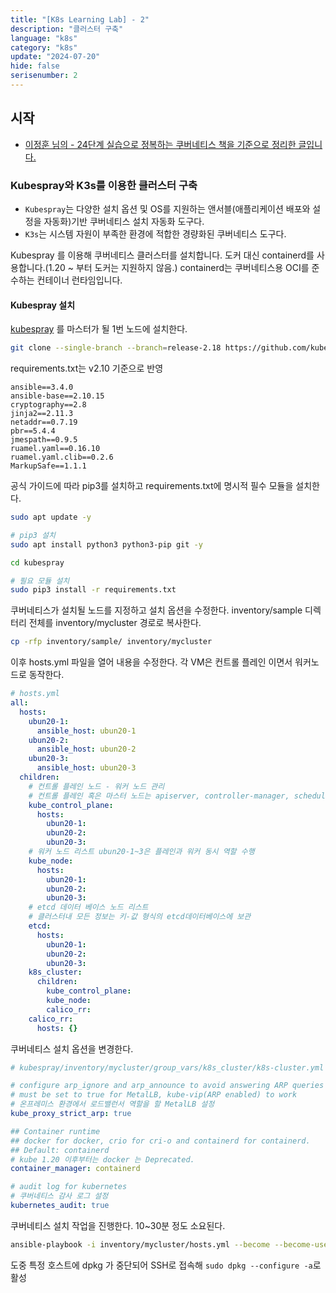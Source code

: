 ```yaml
---
title: "[K8s Learning Lab] - 2"
description: "클러스터 구축"
language: "k8s"
category: "k8s"
update: "2024-07-20"
hide: false
serisenumber: 2
---
```


## 시작

- [이정훈 님의 - 24단계 실습으로 정복하는 쿠버네티스 책을 기준으로 정리한 글입니다.](https://m.yes24.com/Goods/Detail/115187666)

### Kubespray와 K3s를 이용한 클러스터 구축

- `Kubespray`는 다양한 설치 옵션 및 OS를 지원하는 앤서블(애플리케이션 배포와 설정을 자동화)기반 쿠버네티스 설치 자동화 도구다.
- `K3s`는 시스템 자원이 부족한 환경에 적합한 경량화된 쿠버네티스 도구다.

Kubespray 를 이용해 쿠버네티스 클러스터를 설치합니다. 도커 대신 containerd를 사용합니다.(1.20 ~ 부터 도커는 지원하지 않음.) containerd는 쿠버네티스용 OCI를 준수하는 컨테이너 런타임입니다.

#### Kubespray 설치

[kubespray](https://github.com/kubernetes-sigs/kubespray) 를 마스터가 될 1번 노드에 설치한다.

```bash
git clone --single-branch --branch=release-2.18 https://github.com/kubernetes-sigs/kubespray.git
```

requirements.txt는 v2.10 기준으로 반영
```text
ansible==3.4.0
ansible-base==2.10.15
cryptography==2.8
jinja2==2.11.3
netaddr==0.7.19
pbr==5.4.4
jmespath==0.9.5
ruamel.yaml==0.16.10
ruamel.yaml.clib==0.2.6
MarkupSafe==1.1.1
```

공식 가이드에 따라 pip3를 설치하고 requirements.txt에 명시적 필수 모듈을 설치한다.

```bash
sudo apt update -y

# pip3 설치
sudo apt install python3 python3-pip git -y

cd kubespray

# 필요 모듈 설치
sudo pip3 install -r requirements.txt
```

쿠버네티스가 설치될 노드를 지정하고 설치 옵션을 수정한다. inventory/sample 디렉터리 전체를 inventory/mycluster 경로로 복사한다.

```bash
cp -rfp inventory/sample/ inventory/mycluster
```

이후 hosts.yml 파일을 열어 내용을 수정한다. 각 VM은 컨트롤 플레인 이면서 워커노드로 동작한다.

```yaml
# hosts.yml
all:
  hosts:
    ubun20-1:
      ansible_host: ubun20-1
    ubun20-2:
      ansible_host: ubun20-2
    ubun20-3:
      ansible_host: ubun20-3
  children:
    # 컨트롤 플레인 노드 - 워커 노드 관리
    # 컨트롤 플레인 혹은 마스터 노드는 apiserver, controller-manager, scheduler, etcd 등이 실행
    kube_control_plane:
      hosts:
        ubun20-1:
        ubun20-2:
        ubun20-3:
    # 워커 노드 리스트 ubun20-1~3은 플레인과 워커 동시 역할 수행
    kube_node:
      hosts:
        ubun20-1:
        ubun20-2:
        ubun20-3:
    # etcd 데이터 베이스 노드 리스트
    # 클러스터내 모든 정보는 키-값 형식의 etcd데이터베이스에 보관
    etcd:
      hosts:
        ubun20-1:
        ubun20-2:
        ubun20-3:
    k8s_cluster:
      children:
        kube_control_plane:
        kube_node:
        calico_rr:
    calico_rr:
      hosts: {}
```

쿠버네티스 설치 옵션을 변경한다.

```yaml
# kubespray/inventory/mycluster/group_vars/k8s_cluster/k8s-cluster.yml

# configure arp_ignore and arp_announce to avoid answering ARP queries from kube-ipvs0 interface
# must be set to true for MetalLB, kube-vip(ARP enabled) to work
# 온프레미스 환경에서 로드밸런서 역할을 할 MetalLB 설정
kube_proxy_strict_arp: true

## Container runtime
## docker for docker, crio for cri-o and containerd for containerd.
## Default: containerd
# kube 1.20 이후부터는 docker 는 Deprecated.
container_manager: containerd

# audit log for kubernetes
# 쿠버네티스 감사 로그 설정
kubernetes_audit: true
```

쿠버네티스 설치 작업을 진행한다. 10~30분 정도 소요된다.

```bash
ansible-playbook -i inventory/mycluster/hosts.yml --become --become-user=root -v cluster.yml
```

도중 특정 호스트에 dpkg 가 중단되어 SSH로 접속해 `sudo dpkg --configure -a`로 활성

